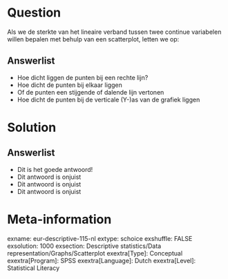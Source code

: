 Question
========
Als we de sterkte van het lineaire verband tussen twee continue variabelen willen bepalen met behulp van een scatterplot, letten we op:

Answerlist
----------
* Hoe dicht liggen de punten bij een rechte lijn?
* Hoe dicht de punten bij elkaar liggen
* Of de punten een stijgende of dalende lijn vertonen
* Hoe dicht de punten bij de verticale (Y-)as van de grafiek liggen

Solution
========
  

Answerlist
----------
* Dit is het goede antwoord!
* Dit antwoord is onjuist
* Dit antwoord is onjuist
* Dit antwoord is onjuist

Meta-information
================
exname: eur-descriptive-115-nl
extype: schoice
exshuffle: FALSE
exsolution: 1000
exsection: Descriptive statistics/Data representation/Graphs/Scatterplot
exextra[Type]: Conceptual
exextra[Program]: SPSS
exextra[Language]: Dutch
exextra[Level]: Statistical Literacy
